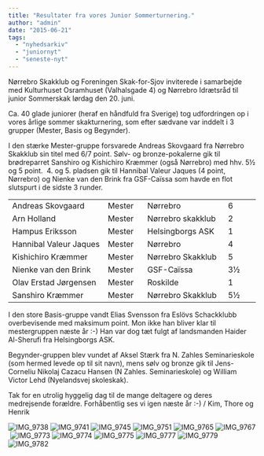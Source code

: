 ```yaml
---
title: "Resultater fra vores Junior Sommerturnering."
author: "admin"
date: "2015-06-21"
tags: 
  - "nyhedsarkiv"
  - "juniornyt"
  - "seneste-nyt"
---
```


Nørrebro Skakklub og Foreningen Skak-for-Sjov inviterede i samarbejde med Kulturhuset Osramhuset (Valhalsgade 4) og Nørrebro Idrætsråd til junior Sommerskak lørdag den 20. juni.

Ca. 40 glade juniorer (heraf en håndfuld fra Sverige) tog udfordringen op i vores årlige sommer skakturnering, som efter sædvane var inddelt i 3 grupper (Mester, Basis og Begynder).

I den stærke Mester-gruppe forsvarede Andreas Skovgaard fra Nørrebro Skakklub sin titel med 6/7 point. Sølv- og bronze-pokalerne gik til brødreparret Sanshiro og Kishichiro Kræmmer (også Nørrebro) med hhv. 5½ og 5 point.  4. og 5. pladsen gik til Hannibal Valeur Jaques (4 point, Nørrebro) og Nienke van den Brink fra GSF-Caïssa som havde en flot slutspurt i de sidste 3 runder.

<table width="556">
<tbody>
<tr>
<td width="241">Andreas Skovgaard</td>
<td width="72">Mester</td>
<td width="179">N&oslash;rrebro</td>
<td width="64">6</td>
</tr>
<tr>
<td>Arn Holland</td>
<td>Mester</td>
<td>N&oslash;rrebro skakklub</td>
<td>2</td>
</tr>
<tr>
<td>Hampus Eriksson</td>
<td>Mester</td>
<td>Helsingborgs ASK</td>
<td>1</td>
</tr>
<tr>
<td>Hannibal Valeur Jaques</td>
<td>Mester</td>
<td>N&oslash;rrebro</td>
<td>4</td>
</tr>
<tr>
<td>Kishichiro Kr&aelig;mmer</td>
<td>Mester</td>
<td>N&oslash;rrebro Skakklub</td>
<td>5</td>
</tr>
<tr>
<td>Nienke van den Brink</td>
<td>Mester</td>
<td>GSF-Ca&iuml;ssa</td>
<td>3&frac12;</td>
</tr>
<tr>
<td>Olav Erstad J&oslash;rgensen</td>
<td>Mester</td>
<td>Roskilde</td>
<td>1</td>
</tr>
<tr>
<td>Sanshiro Kr&aelig;mmer</td>
<td>Mester</td>
<td>N&oslash;rrebro Skakklub</td>
<td>5&frac12;</td>
</tr>
</tbody>
</table>
I den store Basis-gruppe vandt Elias Svensson fra Eslövs Schackklubb overbevisende med maksimum point. Mon ikke han bliver klar til mestergruppen næste år :-) Han var dog tæt fulgt af landsmanden Haider Al-Sherufi fra Helsingborgs ASK.

Begynder-gruppen blev vundet af Aksel Stærk fra N. Zahles Seminarieskole (som hermed levede op til sit navn), mens sølv og bronze gik til Jens-Corneliu Nikolaj Cazacu Hansen (N Zahles. Seminarieskole) og William Victor Lehd (Nyelandsvej skoleskak).

Tak for en utrolig hyggelig dag til de mange deltagere og deres medrejsende forældre. Forhåbentlig ses vi igen næste år :-) / Kim, Thore og Henrik

![IMG_9738](/images/IMG_9738-300x200.jpg) ![IMG_9741](/images/IMG_9741-300x200.jpg) ![IMG_9745](/images/IMG_9745-300x200.jpg) ![IMG_9751](/images/IMG_9751-300x200.jpg) ![IMG_9765](/images/IMG_9765-300x200.jpg) ![IMG_9767](/images/IMG_9767-300x200.jpg) ![IMG_9773](/images/IMG_9773-300x200.jpg) ![IMG_9774](/images/IMG_9774-300x200.jpg) ![IMG_9775](/images/IMG_9775-300x200.jpg) ![IMG_9777](/images/IMG_9777-300x200.jpg) ![IMG_9779](/images/IMG_9779-300x200.jpg) ![IMG_9782](/images/IMG_9782-300x200.jpg)
